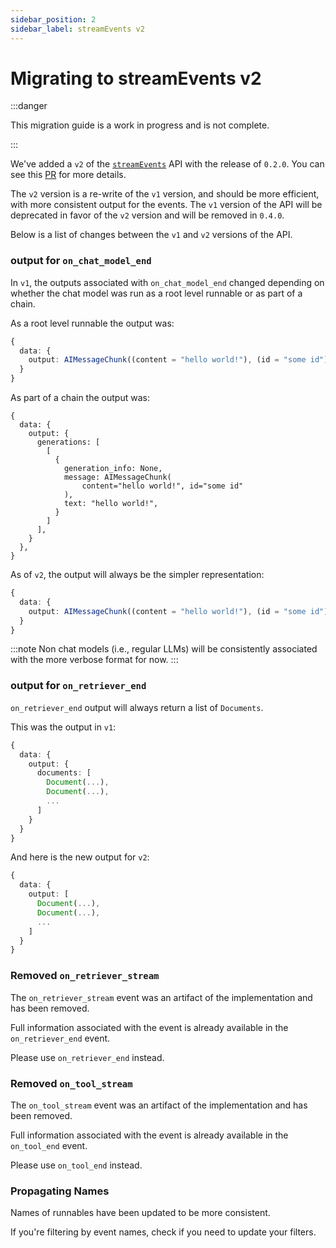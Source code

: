 ```yaml
---
sidebar_position: 2
sidebar_label: streamEvents v2
---
```


# Migrating to streamEvents v2

:::danger

This migration guide is a work in progress and is not complete.

:::

We've added a `v2` of the [`streamEvents`](/docs/how_to/streaming#using-stream-events) API with the release of `0.2.0`. You can see this [PR](https://github.com/langchain-ai/langchainjs/pull/5539/) for more details.

The `v2` version is a re-write of the `v1` version, and should be more efficient, with more consistent output for the events. The `v1` version of the API will be deprecated in favor of the `v2` version and will be removed in `0.4.0`.

Below is a list of changes between the `v1` and `v2` versions of the API.

### output for `on_chat_model_end`

In `v1`, the outputs associated with `on_chat_model_end` changed depending on whether the
chat model was run as a root level runnable or as part of a chain.

As a root level runnable the output was:

```ts
{
  data: {
    output: AIMessageChunk((content = "hello world!"), (id = "some id"));
  }
}
```

As part of a chain the output was:

```
{
  data: {
    output: {
      generations: [
        [
          {
            generation_info: None,
            message: AIMessageChunk(
                content="hello world!", id="some id"
            ),
            text: "hello world!",
          }
        ]
      ],
    }
  },
}
```

As of `v2`, the output will always be the simpler representation:

```ts
{
  data: {
    output: AIMessageChunk((content = "hello world!"), (id = "some id"));
  }
}
```

:::note
Non chat models (i.e., regular LLMs) will be consistently associated with the more verbose format for now.
:::

### output for `on_retriever_end`

`on_retriever_end` output will always return a list of `Documents`.

This was the output in `v1`:

```ts
{
  data: {
    output: {
      documents: [
        Document(...),
        Document(...),
        ...
      ]
    }
  }
}
```

And here is the new output for `v2`:

```ts
{
  data: {
    output: [
      Document(...),
      Document(...),
      ...
    ]
  }
}
```

### Removed `on_retriever_stream`

The `on_retriever_stream` event was an artifact of the implementation and has been removed.

Full information associated with the event is already available in the `on_retriever_end` event.

Please use `on_retriever_end` instead.

### Removed `on_tool_stream`

The `on_tool_stream` event was an artifact of the implementation and has been removed.

Full information associated with the event is already available in the `on_tool_end` event.

Please use `on_tool_end` instead.

### Propagating Names

Names of runnables have been updated to be more consistent.

If you're filtering by event names, check if you need to update your filters.
